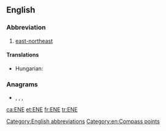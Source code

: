 {{also|ene|Ene|êne|eñe|enë|-ene|-ené}}
==English==

===Abbreviation===
{{rfc-header|Abbreviation}}
{{head|en|abbreviation}}

# [[east-northeast]]

====Translations====
{{trans-top|east-northeast}}
* Hungarian: {{t+|hu|KÉK}}
{{trans-mid}}
{{trans-bottom}}

===Anagrams===
* {{l|en|e'en}}, {{l|en|een}}, {{l|en|nee}}, {{l|en|née}}

[[Category:English abbreviations]]
[[Category:en:Compass points]]

[[ca:ENE]]
[[et:ENE]]
[[fr:ENE]]
[[tr:ENE]]